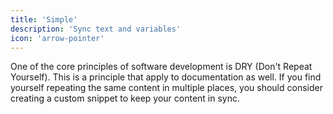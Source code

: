 ```yaml
---
title: 'Simple'
description: 'Sync text and variables'
icon: 'arrow-pointer'
---
```


One of the core principles of software development is DRY (Don't Repeat
Yourself). This is a principle that apply to documentation as
well. If you find yourself repeating the same content in multiple places, you
should consider creating a custom snippet to keep your content in sync.
